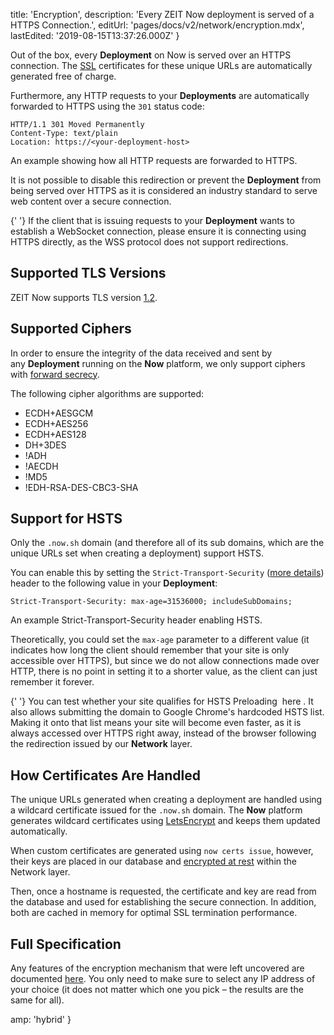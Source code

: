 
  title: 'Encryption',
  description: 'Every ZEIT Now deployment is served of a HTTPS Connection.',
  editUrl: 'pages/docs/v2/network/encryption.mdx',
  lastEdited: '2019-08-15T13:37:26.000Z'
}

Out of the box, every **Deployment** on Now is served over an HTTPS connection. The [SSL](https://en.wikipedia.org/wiki/Transport_Layer_Security) certificates for these unique URLs are automatically generated free of charge.

Furthermore, any HTTP requests to your **Deployments** are automatically forwarded to HTTPS using the `301` status code:

```
HTTP/1.1 301 Moved Permanently
Content-Type: text/plain
Location: https://<your-deployment-host>
```

<Caption>
  An example showing how all <InlineCode>HTTP</InlineCode> requests are
  forwarded to <InlineCode>HTTPS</InlineCode>.
</Caption>

It is not possible to disable this redirection or prevent the **Deployment** from being served over HTTPS as it is considered an industry standard to serve web content over a secure connection.

<Note>
  {' '}
  If the client that is issuing requests to your <b>Deployment</b> wants to establish
  a WebSocket connection, please ensure it is connecting using HTTPS directly, as
  the WSS protocol does not support redirections.
</Note>

## Supported TLS Versions

ZEIT Now supports TLS version [1.2](https://en.wikipedia.org/wiki/Transport_Layer_Security#TLS_1.2).

## Supported Ciphers

In order to ensure the integrity of the data received and sent by any **Deployment** running on the **Now** platform, we only support ciphers with [forward secrecy](https://en.wikipedia.org/wiki/Forward_secrecy).

The following cipher algorithms are supported:

- ECDH+AESGCM
- ECDH+AES256
- ECDH+AES128
- DH+3DES
- !ADH
- !AECDH
- !MD5
- !EDH-RSA-DES-CBC3-SHA

## Support for HSTS

Only the `.now.sh` domain (and therefore all of its sub domains, which are the unique URLs set when creating a deployment) support HSTS.

You can enable this by setting the `Strict-Transport-Security` ([more details](https://developer.mozilla.org/en-US/docs/Web/HTTP/Headers/Strict-Transport-Security)) header to the following value in your **Deployment**:

```
Strict-Transport-Security: max-age=31536000; includeSubDomains;
```

<Caption>
  An example <InlineCode>Strict-Transport-Security</InlineCode> header enabling
  HSTS.
</Caption>

Theoretically, you could set the `max-age` parameter to a different value (it indicates how long the client should remember that your site is only accessible over HTTPS), but since we do not allow connections made over HTTP, there is no point in setting it to a shorter value, as the client can just remember it forever.

<Note hint>
  {' '}
  You can test whether your site qualifies for HSTS Preloading <GenericLink href="https://hstspreload.org/">
    here
  </GenericLink>. It also allows submitting the domain to Google Chrome's hardcoded
  HSTS list. Making it onto that list means your site will become even faster, as
  it is always accessed over HTTPS right away, instead of the browser following the
  redirection issued by our <b>Network</b> layer.
</Note>

## How Certificates Are Handled

The unique URLs generated when creating a deployment are handled using a wildcard certificate issued for the `.now.sh` domain. The **Now** platform generates wildcard certificates using [LetsEncrypt](https://letsencrypt.org/) and keeps them updated automatically.

When custom certificates are generated using `now certs issue`, however, their keys are placed in our database and [encrypted at rest](https://en.wikipedia.org/wiki/Data_at_rest#Encryption) within the Network layer.

Then, once a hostname is requested, the certificate and key are read from the database and used for establishing the secure connection. In addition, both are cached in memory for optimal SSL termination performance.

## Full Specification

Any features of the encryption mechanism that were left uncovered are documented [here](https://www.ssllabs.com/ssltest/analyze.html?d=zeit.co). You only need to make sure to select any IP address of your choice (it does not matter which one you pick – the results are the same for all).


  amp: 'hybrid'
}
